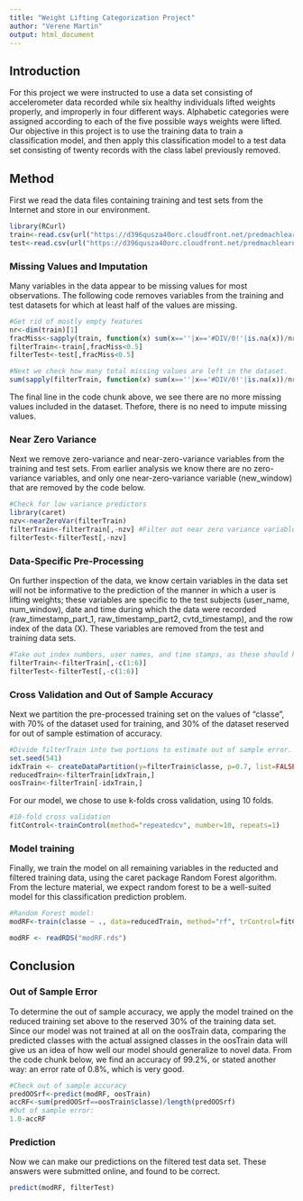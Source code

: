 ```yaml
---
title: "Weight Lifting Categorization Project"
author: "Verene Martin"
output: html_document
---
```


## Introduction
For this project we were instructed to use a data set consisting of accelerometer data recorded while six healthy individuals lifted weights properly, and improperly in four different ways. Alphabetic categories were assigned according to each of the five possible ways weights were lifted. Our objective in this project is to use the training data to train a classification model, and then apply this classification model to a test data set consisting of twenty records with the class label previously removed.

## Method

First we read the data files containing training and test sets from the Internet and store in our environment.

```r
library(RCurl)
train<-read.csv(url("https://d396qusza40orc.cloudfront.net/predmachlearn/pml-training.csv", method="libcurl"))
test<-read.csv(url("https://d396qusza40orc.cloudfront.net/predmachlearn/pml-testing.csv", method="libcurl"))
```

### Missing Values and Imputation

Many variables in the data appear to be missing values for most observations. The following code removes variables from the training and test datasets for which at least half of the values are missing.

```r
#Get rid of mostly empty features
nr<-dim(train)[1]
fracMiss<-sapply(train, function(x) sum(x==''|x=='#DIV/0!'|is.na(x))/nr)
filterTrain<-train[,fracMiss<0.5]
filterTest<-test[,fracMiss<0.5]

#Next we check how many total missing values are left in the dataset.
sum(sapply(filterTrain, function(x) sum(x==''|x=='#DIV/0!'|is.na(x))/nr))
```

The final line in the code chunk above, we see there are no more missing values included in the dataset. Thefore, there is no need to impute missing values.

### Near Zero Variance

Next we remove zero-variance and near-zero-variance variables from the training and test sets. From earlier analysis we know there are no zero-variance variables, and only one near-zero-variance variable (new_window) that are removed by the code below.

```r
#Check for low variance predictors
library(caret)
nzv<-nearZeroVar(filterTrain)
filterTrain<-filterTrain[,-nzv] #Filter out near zero variance variables
filterTest<-filterTest[,-nzv]
```

### Data-Specific Pre-Processing

On further inspection of the data, we know certain variables in the data set will not be informative to the prediction of the manner in which a user is lifting weights; these variables are specific to the test subjects (user_name, num_window), date and time during which the data were recorded (raw_timestamp_part_1, raw_timestamp_part2, cvtd_timestamp), and the row index of the data (X). These variables are removed from the test and training data sets.

```r
#Take out index numbers, user names, and time stamps, as these should have no predictive value
filterTrain<-filterTrain[,-c(1:6)]
filterTest<-filterTest[,-c(1:6)]
```

### Cross Validation and Out of Sample Accuracy

Next we partition the pre-processed training set on the values of "classe", with 70% of the dataset used for training, and 30% of the dataset reserved for out of sample estimation of accuracy.

```r
#Divide filterTrain into two portions to estimate out of sample error.
set.seed(541)
idxTrain <- createDataPartition(y=filterTrain$classe, p=0.7, list=FALSE)
reducedTrain<-filterTrain[idxTrain,]
oosTrain<-filterTrain[-idxTrain,]
```

For our model, we chose to use k-folds cross validation, using 10 folds.

```r
#10-fold cross validation
fitControl<-trainControl(method="repeatedcv", number=10, repeats=1)
```

### Model training

Finally, we train the model on all remaining variables in the reducted and filtered training data, using the caret package Random Forest algorithm. From the lecture material, we expect random forest to be a well-suited model for this classification prediction problem.

```r
#Random Forest model:
modRF<-train(classe ~ ., data=reducedTrain, method="rf", trControl=fitControl, prox=TRUE, verbose=FALSE)
```

```r
modRF <- readRDS("modRF.rds")
```

## Conclusion

### Out of Sample Error

To determine the out of sample accuracy, we apply the model trained on the reduced training set above to the reserved 30% of the training data set. Since our model was not trained at all on the oosTrain data, comparing the predicted classes with the actual assigned classes in the oosTrain data will give us an idea of how well our model should generalize to novel data. From the code chunk below, we find an accuracy of 99.2%, or stated another way: an error rate of 0.8%, which is very good.

```r
#Check out of sample accuracy
predOOSrf<-predict(modRF, oosTrain)
accRF<-sum(predOOSrf==oosTrain$classe)/length(predOOSrf)
#Out of sample error:
1.0-accRF
```

### Prediction

Now we can make our predictions on the filtered test data set. These answers were submitted online, and found to be correct.
```r
predict(modRF, filterTest)
```
